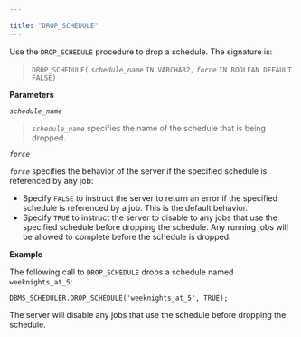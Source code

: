 ---

title: "DROP_SCHEDULE"
---

<div id="drop_schedule" class="registered_link"></div>

Use the `DROP_SCHEDULE` procedure to drop a schedule. The signature is:

> `DROP_SCHEDULE(`
>  *`schedule_name`* `IN VARCHAR2,`
>  *`force`* `IN BOOLEAN DEFAULT FALSE)`

**Parameters**

*`schedule_name`*

> *`schedule_name`* specifies the name of the schedule that is being dropped.

*`force`*

*`force`* specifies the behavior of the server if the specified schedule is referenced by any job:

- Specify `FALSE` to instruct the server to return an error if the specified schedule is referenced by a job. This is the default behavior.
- Specify `TRUE` to instruct the server to disable to any jobs that use the specified schedule before dropping the schedule. Any running jobs will be allowed to complete before the schedule is dropped.

**Example**

The following call to `DROP_SCHEDULE` drops a schedule named `weeknights_at_5`:

```
DBMS_SCHEDULER.DROP_SCHEDULE('weeknights_at_5', TRUE);
```

The server will disable any jobs that use the schedule before dropping the schedule.